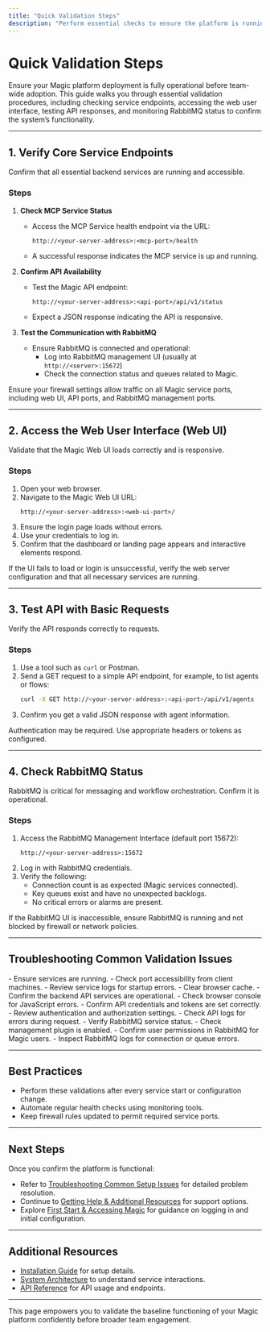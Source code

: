 ```yaml
---
title: "Quick Validation Steps"
description: "Perform essential checks to ensure the platform is running as intended: verify service endpoints, access the web UI, test API responses, and check RabbitMQ status. This page empowers users to confirm functionality before inviting broader team adoption."
---
```


# Quick Validation Steps

Ensure your Magic platform deployment is fully operational before team-wide adoption. This guide walks you through essential validation procedures, including checking service endpoints, accessing the web user interface, testing API responses, and monitoring RabbitMQ status to confirm the system’s functionality.

---

## 1. Verify Core Service Endpoints

Confirm that all essential backend services are running and accessible.

### Steps

1. **Check MCP Service Status**
   - Access the MCP Service health endpoint via the URL:
     ```
     http://<your-server-address>:<mcp-port>/health
     ```
   - A successful response indicates the MCP service is up and running.
   
2. **Confirm API Availability**
   - Test the Magic API endpoint:
     ```
     http://<your-server-address>:<api-port>/api/v1/status
     ```
   - Expect a JSON response indicating the API is responsive.

3. **Test the Communication with RabbitMQ**
   - Ensure RabbitMQ is connected and operational:
     - Log into RabbitMQ management UI (usually at `http://<server>:15672`)
     - Check the connection status and queues related to Magic.

<Tip>
Ensure your firewall settings allow traffic on all Magic service ports, including web UI, API ports, and RabbitMQ management ports.
</Tip>

---

## 2. Access the Web User Interface (Web UI)

Validate that the Magic Web UI loads correctly and is responsive.

### Steps

1. Open your web browser.
2. Navigate to the Magic Web UI URL:
   ```
   http://<your-server-address>:<web-ui-port>/
   ```
3. Ensure the login page loads without errors.
4. Use your credentials to log in.
5. Confirm that the dashboard or landing page appears and interactive elements respond.

<Note>
If the UI fails to load or login is unsuccessful, verify the web server configuration and that all necessary services are running.
</Note>

---

## 3. Test API with Basic Requests

Verify the API responds correctly to requests.

### Steps

1. Use a tool such as `curl` or Postman.
2. Send a GET request to a simple API endpoint, for example, to list agents or flows:
   ```bash
   curl -X GET http://<your-server-address>:<api-port>/api/v1/agents
   ```
3. Confirm you get a valid JSON response with agent information.

<Info>
Authentication may be required. Use appropriate headers or tokens as configured.
</Info>

---

## 4. Check RabbitMQ Status

RabbitMQ is critical for messaging and workflow orchestration. Confirm it is operational.

### Steps

1. Access the RabbitMQ Management Interface (default port 15672):
   ```
   http://<your-server-address>:15672
   ```
2. Log in with RabbitMQ credentials.
3. Verify the following:
   - Connection count is as expected (Magic services connected).
   - Key queues exist and have no unexpected backlogs.
   - No critical errors or alarms are present.

<Tip>
If the RabbitMQ UI is inaccessible, ensure RabbitMQ is running and not blocked by firewall or network policies.
</Tip>

---

## Troubleshooting Common Validation Issues

<AccordionGroup title="Troubleshooting Quick Validations">
<Accordion title="Service Unreachable or Refused Connection">
- Ensure services are running.
- Check port accessibility from client machines.
- Review service logs for startup errors.
</Accordion>
<Accordion title="Web UI Non-Responsive or Blank">
- Clear browser cache.
- Confirm the backend API services are operational.
- Check browser console for JavaScript errors.
</Accordion>
<Accordion title="API Returns Errors or No Data">
- Confirm API credentials and tokens are set correctly.
- Review authentication and authorization settings.
- Check API logs for errors during request.
</Accordion>
<Accordion title="RabbitMQ Not Accessible or Errors">
- Verify RabbitMQ service status.
- Check management plugin is enabled.
- Confirm user permissions in RabbitMQ for Magic users.
- Inspect RabbitMQ logs for connection or queue errors.
</Accordion>
</AccordionGroup>

---

## Best Practices

- Perform these validations after every service start or configuration change.
- Automate regular health checks using monitoring tools.
- Keep firewall rules updated to permit required service ports.

---

## Next Steps

Once you confirm the platform is functional:

- Refer to [Troubleshooting Common Setup Issues](/getting-started/validation-troubleshooting/common-setup-issues) for detailed problem resolution.
- Continue to [Getting Help & Additional Resources](/getting-started/validation-troubleshooting/resources-and-support) for support options.
- Explore [First Start & Accessing Magic](/getting-started/configuration-initial-setup/first-start-and-login) for guidance on logging in and initial configuration.

---

## Additional Resources

- [Installation Guide](/getting-started/prerequisites-installation/installation-guide) for setup details.
- [System Architecture](/overview/architecture-glance/system-architecture-diagram) to understand service interactions.
- [API Reference](/api-reference/auth-rate-limits/api-authentication) for API usage and endpoints.

---

This page empowers you to validate the baseline functioning of your Magic platform confidently before broader team engagement.